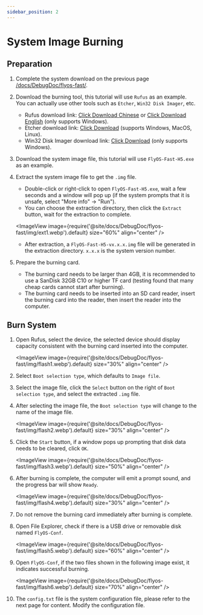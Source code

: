 ```yaml
---
sidebar_position: 2
---
```


# System Image Burning

## Preparation

1. Complete the system download on the previous page [/docs/DebugDoc/flyos-fast/](/docs/DebugDoc/flyos-fast/).
2. Download the burning tool, this tutorial will use `Rufus` as an example. You can actually use other tools such as `Etcher`, `Win32 Disk Imager`, etc.
    - Rufus download link: [Click Download Chinese](https://rufus.ie/zh/#download) or [Click Download English](https://rufus.ie/en/#download) (only supports Windows).
    - Etcher download link: [Click Download](https://etcher.balena.io/#download-etcher) (supports Windows, MacOS, Linux).
    - Win32 Disk Imager download link: [Click Download](https://sourceforge.net/projects/win32diskimager/) (only supports Windows).
3. Download the system image file, this tutorial will use `FlyOS-Fast-H5.exe` as an example.

4. Extract the system image file to get the `.img` file.
    - Double-click or right-click to open `FlyOS-Fast-H5.exe`, wait a few seconds and a window will pop up (if the system prompts that it is unsafe, select "More info" -> "Run").
    - You can choose the extraction directory, then click the `Extract` button, wait for the extraction to complete.
    
    <ImageView image={require('@site/docs/DebugDoc/flyos-fast/img/ext1.webp').default} size="60%" align="center" />

    - After extraction, a `FlyOS-Fast-H5-vx.x.x.img` file will be generated in the extraction directory. `x.x.x` is the system version number.
5. Prepare the burning card.
    - The burning card needs to be larger than 4GB, it is recommended to use a SanDisk 32GB C10 or higher TF card (testing found that many cheap cards cannot start after burning).
    - The burning card needs to be inserted into an SD card reader, insert the burning card into the reader, then insert the reader into the computer.

## Burn System

1. Open Rufus, select the device, the selected device should display capacity consistent with the burning card inserted into the computer.

    <ImageView image={require('@site/docs/DebugDoc/flyos-fast/img/flash1.webp').default} size="30%" align="center" />

2. Select `Boot selection type`, which defaults to `Image file`.
3. Select the image file, click the `Select` button on the right of `Boot selection type`, and select the extracted `.img` file.
4. After selecting the image file, the `Boot selection type` will change to the name of the image file.

    <ImageView image={require('@site/docs/DebugDoc/flyos-fast/img/flash2.webp').default} size="30%" align="center" />

5. Click the `Start` button, if a window pops up prompting that disk data needs to be cleared, click `OK`.

    <ImageView image={require('@site/docs/DebugDoc/flyos-fast/img/flash3.webp').default} size="50%" align="center" />

6. After burning is complete, the computer will emit a prompt sound, and the progress bar will show `Ready`.

    <ImageView image={require('@site/docs/DebugDoc/flyos-fast/img/flash4.webp').default} size="30%" align="center" />

7. Do not remove the burning card immediately after burning is complete.
8. Open File Explorer, check if there is a USB drive or removable disk named `FlyOS-Conf`.

    <ImageView image={require('@site/docs/DebugDoc/flyos-fast/img/flash5.webp').default} size="60%" align="center" />

9. Open `FlyOS-Conf`, if the two files shown in the following image exist, it indicates successful burning.

    <ImageView image={require('@site/docs/DebugDoc/flyos-fast/img/flash6.webp').default} size="70%" align="center" />

10. The `config.txt` file is the system configuration file, please refer to the next page for content. Modify the configuration file.
